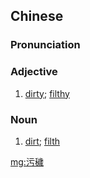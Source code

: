 {{also|污秽}}
==Chinese==
{{zh-forms|s=污秽|t2=汙穢}}

===Pronunciation===
{{zh-pron
|m=wūhuì
|c=wu1 wai3
|h=pfs=vû-ve
|mn=xm,zz:u-òe/qz:u-hòe/kh:ù-òe/tp:ù-è
|cat=a,n
}}

===Adjective===
{{zh-adj}}

# [[dirty]]; [[filthy]]

===Noun===
{{zh-noun}}

# [[dirt]]; [[filth]]

[[mg:污穢]]
